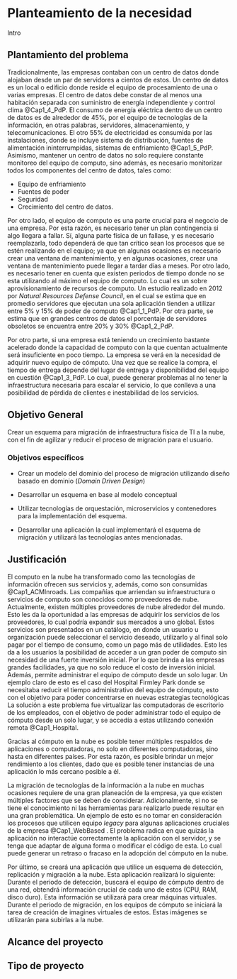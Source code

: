 <!--
This is for including Chapter 1.  Notice that it's also good practice to name your chunk.  This will help you debug potential issues as you knit.  The chunk above is called intro and the one below is called chapter1.  Feel free to change the name of the Rmd file as you wish, but don't forget to change it here from chap1.Rmd.
-->

<!--
The {#rmd-basics} text after the chapter declaration will allow us to link throughout the document back to the beginning of Chapter 1.  These labels will automatically be generated (if not specified) by changing the spaces to hyphens and capital letters to lowercase.  Look for the reference to this label at the beginning of Chapter 2.
-->

# Planteamiento de la necesidad {#rmd-basics}

Intro 

## Plantamiento del problema

Tradicionalmente, las empresas contaban con un centro de datos donde alojaban desde un par de servidores a cientos de estos. 
Un centro de datos es un local o edificio donde reside el equipo de procesamiento de una o varias empresas.
El centro de datos debe constar de al menos una habitación separada con suministro de energía independiente y control clima @Cap1_4_PdP.
El consumo de energía eléctrica dentro de un  centro de datos es de alrededor de  45%, por el equipo de tecnologías de la información, en otras palabras, servidores, almacenamiento, y telecomunicaciones. El otro 55% de electricidad es consumida por las instalaciones, donde se incluye sistema de distribución, fuentes de alimentación ininterrumpidas, sistemas de enfriamiento @Cap1_5_PdP.
Asimismo, mantener un centro de datos no solo requiere constante monitoreo del equipo de computo, sino además, es necesario monitorizar todos los componentes del centro de datos, tales como:

- Equipo de enfriamiento
- Fuentes de poder
- Seguridad 
- Crecimiento del centro de datos.
 

Por otro lado, el equipo de computo es una parte crucial para el negocio de una empresa. Por esta razón, es necesario tener un plan contingencia si algo llegara a fallar. Sí, alguna parte física de un fallase, y es necesario reemplazarla, todo dependerá de que tan crítico sean los procesos que se estén realizando en el equipo; ya que en algunas ocasiones es necesario crear una ventana de mantenimiento, y en algunas ocasiones, crear una ventana de mantenimiento puede llegar a tardar días a meses. 
Por otro lado, es necesario tener en cuenta que existen periodos de tiempo donde no se esta utilizando al máximo el equipo de computo. Lo cual es un sobre aprovisionamiento de recursos de computo. Un estudio realizado en 2012 por *Natural Resources Defense Council*, en el cual se estima que en promedio servidores que ejecutan una sola aplicación tienden a utilizar entre 5% y 15% de poder de computo @Cap1_1_PdP.
Por otra parte, se estima que en grandes centros de datos el porcentaje de servidores obsoletos se encuentra entre 20% y 30% @Cap1_2_PdP.



Por otro parte, si una empresa está teniendo un crecimiento bastante acelerado donde la capacidad de computo con la que cuentan actualmente será insuficiente en poco tiempo. La empresa se verá en la necesidad de adquirir nuevo equipo de cómputo. Una vez que se realice la compra, el tiempo de entrega depende del lugar de entrega y disponibilidad del equipo en cuestión @Cap1_3_PdP. Lo cual, puede generar problemas al no tener la infraestructura necesaria para escalar el servicio, lo que conlleva a una posibilidad de pérdida de clientes e inestabilidad de los servicios.


## Objetivo General

Crear un esquema para migración de infraestructura física de TI a la nube, con el fin de agilizar y reducir el proceso de migración para el usuario.

### Objetivos específicos

- Crear un modelo del dominio del proceso de migración utilizando diseño basado en dominio (*Domain Driven Design*)

- Desarrollar un esquema en base al modelo conceptual
  
- Utilizar tecnologías de orquestación, microservicios y contenedores para la implementación del esquema.

- Desarrollar una aplicación la cual implementará el esquema de migración y utilizará las tecnologías antes mencionadas.



## Justificación


El computo en la nube ha transformado como las tecnologías de información ofrecen sus servicios y, además, como son consumidas @Cap1_ACMInroads. Las compañías que arriendan su infraestructura o servicios de computo son conocidos como proveedores de nube. Actualmente, existen múltiples proveedores de nube alrededor del mundo. Esto les da la oportunidad a las empresas de adquirir los servicios de los proveedores, lo cual podría expandir sus mercados a uno global. Estos servicios son presentados en un catálogo, en donde un usuario u organización puede seleccionar el servicio deseado, utilizarlo y al final solo pagar por el tiempo de consumo, como un pago más de utilidades. Esto les da a los usuarios la posibilidad de acceder a un gran poder de computo sin necesidad de una fuerte inversión inicial. Por lo que brinda a las empresas grandes facilidades, ya que no solo reduce el costo de inversión inicial. Además, permite administrar el equipo de cómputo desde un solo lugar.  Un ejemplo claro de esto es el caso del Hospital Firmley Park donde se necesitaba reducir el tiempo administrativo del equipo de cómputo, esto con el objetivo para poder concentrarse en nuevas estrategias tecnológicas La solución a este problema fue virtualizar las computadoras de escritorio de los empleados, con el objetivo de poder administrar todo el equipo de cómputo desde un solo lugar, y se accedía a estas utilizando conexión remota @Cap1_Hospital.

Gracias al cómputo en la nube es posible tener múltiples respaldos de aplicaciones o computadoras, no solo en diferentes computadoras, sino hasta en diferentes países. Por esta razón, es posible brindar un mejor rendimiento a los clientes, dado que es posible tener instancias de una aplicación lo más cercano posible a él.

La migración de tecnologías de la información a la nube en muchas ocasiones requiere de una gran planeación de la empresa, ya que existen múltiples factores que se deben de considerar. Adicionalmente, si no se tiene el conocimiento ni las herramientas para realizarlo puede resultar en una gran problemática. Un ejemplo de esto es no tomar en consideración los procesos que utilicen equipo *legacy* para algunas aplicaciones cruciales de la empresa @Cap1_WebBased . El problema radica en que quizás la aplicación no interactúe correctamente la aplicación con el servidor, y se tenga que adaptar de alguna forma o modificar el código de esta. Lo cual puede generar un retraso o fracaso en la adopción del cómputo en la nube. 

Por último, se creará una aplicación que utilice un esquema de detección, replicación y migración a la nube. Esta aplicación realizará lo siguiente: Durante el periodo de detección, buscará el equipo de cómputo dentro de una red, obtendrá información crucial de cada uno de estos (CPU, RAM, disco duro). Esta información se utilizará para crear máquinas virtuales. Durante el periodo de migración, en los equipos de cómputo se iniciará la tarea de creación de imagines virtuales de estos. Estas imágenes se utilizarán para subirlas a la nube.



## Alcance del proyecto

## Tipo de proyecto

